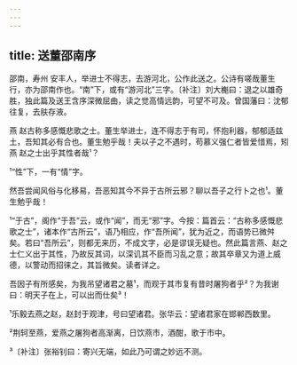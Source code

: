 ```yaml
---
---
---
```

title: 送董邵南序
---







邵南，寿州 安丰人，举进士不得志，去游河北，公作此送之。公诗有嗟哉董生行，亦为邵南作也。“南”下，或有“游河北”三字。〔补注〕刘大櫆曰：退之以雄奇胜，独此篇及送王含序深微屈曲，读之觉高情远韵，可望不可及。曾国藩曰：沈郁往复，去肤存液。

燕 赵古称多感慨悲歌之士。董生举进士，连不得志于有司，怀抱利器，郁郁适兹土，吾知其必有合也。董生勉乎哉！夫以子之不遇时，苟慕义强仁者皆爱惜焉，矧燕 赵之士出乎其性者哉¹？

¹“性”下，一有“情”字。

然吾尝闻风俗与化移易，吾恶知其今不异于古所云邪？聊以吾子之行卜之也¹。董生勉乎哉！

¹“于古”，阁作“于吾”云，或作“闻”，而无“邪”字。今按：篇首云：“古称多感慨悲歌之士”，诸本作“古所云”，语乃相应，作“吾所闻”，犹为近之，而语势已微舛矣。若曰“吾所云”，则都无来历，不成文字，必是谬误无疑也。然此篇言燕、赵之士仁义出于其性，乃故反其词，以深讥其不臣而习乱之意；故其卒章又为道上威德，以警动而招徕之，其旨微矣。读者详之。

吾因子有所感矣，为我吊望诸君之墓¹，而观于其市复有昔时屠狗者乎²？为我谢曰：明天子在上，可以出而仕矣³！

¹乐毅去燕之赵，赵封于观津，号曰望诸君。张华云：望诸君家在邯郸西数里。

²荆轲至燕，爱燕之屠狗者高渐离，日饮燕市，酒酣，歌于市中。

³〔补注〕张裕钊曰：寄兴无端，如此乃可谓之妙远不测。